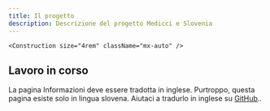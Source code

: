 ```yaml
---
title: Il progetto
description: Descrizione del progetto Medicci e Slovenia
---
```




    <Construction size="4rem" className="mx-auto" />

## Lavoro in corso

La pagina Informazioni deve essere tradotta in inglese. Purtroppo, questa pagina esiste solo in lingua <Link href="/sl/o-projektu">slovena</Link>.
Aiutaci a tradurlo in inglese su [GitHub](https://github.com/sledilnik/zdravniki/blob/master/src/content/it/about.md)..
